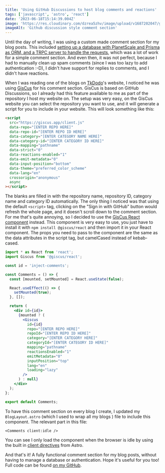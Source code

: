 ```yaml
---
title: 'Using GitHub Discussions to host blog comments and reactions'
tags: ['javascript', 'astro', 'react']
date: '2023-06-18T15:14:39.004Z'
image: 'https://res.cloudinary.com/dzrea5zhv/image/upload/v1687202047/giscus.jpg'
imageAlt: 'Github discussion style comment section'
---
```


Until the day of writing, I was using a custom made comment section for my blog posts.
This included [setting up a database with PlanetScale and Prisma as ORM, and a TRPC server to handle the requests](/blog/adding-comments-prisma-planetscale-astro-vercel-edge), which was a lot of work for a simple comment section.
And even then, it was not perfect, because I had to manually clean up spam comments (since I was too lazy to add authentication :-D), I didn't have support for replies to comments, and I didn't have reactions.

When I was reading one of the blogs on [TkDodo](https://tkdodo.eu)'s website, I noticed he was using [GisCus](https://giscus.app) for his comment section.
GisCus is based on GitHub Discussions, so I already had this feature available to me as part of the repository I host my website on.
The setup was very easy, on the GisCus website you can select the repository you want to use, and it will generate a script for you to include in your website.
This will look something like this:

```html
<script
  src="https://giscus.app/client.js"
  data-repo="[ENTER REPO HERE]"
  data-repo-id="[ENTER REPO ID HERE]"
  data-category="[ENTER CATEGORY NAME HERE]"
  data-category-id="[ENTER CATEGORY ID HERE]"
  data-mapping="pathname"
  data-strict="0"
  data-reactions-enabled="1"
  data-emit-metadata="0"
  data-input-position="bottom"
  data-theme="preferred_color_scheme"
  data-lang="en"
  crossorigin="anonymous"
  async
></script>
```

The blanks are filled in with the repository name, repository ID, category name and category ID automatically.
The only thing I noticed was that using the default `<script>` tag, clicking on the "Sign in with GitHub" button would refresh the whole page, and it doesn't scroll down to the comment section.
For me that's quite annoying, so I decided to use the [GisCus React component](https://github.com/giscus/giscus-component) instead.
This component is very easy to use, you just have to install it with `npm install @giscus/react` and then import it in your React component.
The props you need to pass to the component are the same as the data attributes in the script tag, but camelCased instead of kebab-cased.

```jsx
import * as React from 'react';
import Giscus from '@giscus/react';

const id = 'inject-comments';

const Comments = () => {
  const [mounted, setMounted] = React.useState(false);

  React.useEffect(() => {
    setMounted(true);
  }, []);

  return (
    <div id={id}>
      {mounted ? (
        <Giscus
          id={id}
          repo="[ENTER REPO HERE]"
          repoId="[ENTER REPO ID HERE]"
          category="[ENTER CATEGORY HERE]"
          categoryId="[ENTER CATEGORY ID HERE]"
          mapping="pathname"
          reactionsEnabled="1"
          emitMetadata="0"
          inputPosition="top"
          lang="en"
          loading="lazy"
        />
      ) : null}
    </div>
  );
};

export default Comments;
```

To have this comment section on every blog I create, I updated my `BlogLayout.astro` (which I used to wrap all my blogs ) file to include this component. The relevant part in this file:

```astro
<Comments client:idle />
```

You can see I only load the component when the browser is idle by using the built in [client directives](https://docs.astro.build/en/reference/directives-reference/) from Astro.

And that's it!
A fully functional comment section for my blog posts, without having to manage a database or authentication.
Hope it's useful for you too!
Full code can be found [on my GitHub](https://www.github.com/thomasledoux1/website-thomas-astro).
